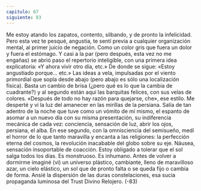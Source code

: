 ```yaml
---
capitulo: 67
siguiente: 83
---
```


Me estoy atando los zapatos, contento, silbando, y de pronto la infelicidad.
Pero esta vez te pesqué, angustia, te sentí previa a cualquier organización mental,
al primer juicio de negación. Como un color gris que fuera un dolor y fuera el
estómago. Y casi a la par (pero después, esta vez no me engañas) se abrió paso el
repertorio inteligible, con una primera idea explicatoria: «Y ahora vivir otro día,
etc.» De donde se sigue: «Estoy angustiado porque... etc.»
Las ideas a vela, impulsadas por el viento primordial que sopla desde abajo
(pero abajo es sólo una localización física). Basta un cambio de brisa (¿pero qué es
lo que la cambia de cuadrante?) y al segundo están aquí las barquitas felices, con sus
velas de colores. «Después de todo no hay razón para quejarse, che», ese estilo.
Me desperté y vi la luz del amanecer en las mirillas de la persiana. Salía de tan
adentro de la noche que tuve como un vómito de mí mismo, el espanto de
asomar a un nuevo día con su misma presentación, su indiferencia mecánica de
cada vez: conciencia, sensación de luz, abrir los ojos, persiana, el alba.
En ese segundo, con la omnisciencia del semisueño, medí el horror de lo que
tanto maravilla y encanta a las religiones: la perfección eterna del cosmos, la
revolución inacabable del globo sobre su eje. Náusea, sensación insoportable de
coacción. Estoy obligado a tolerar que el sol salga todos los días. Es monstruoso. Es
inhumano.
Antes de volver a dormirme imaginé (vi) un universo plástico, cambiante,
lleno de maravilloso azar, un cielo elástico, un sol que de pronto falta o se queda
fijo o cambia de forma.
Ansié la dispersión de las duras constelaciones, esa sucia propaganda
luminosa del Trust Divino Relojero.
(-83)
